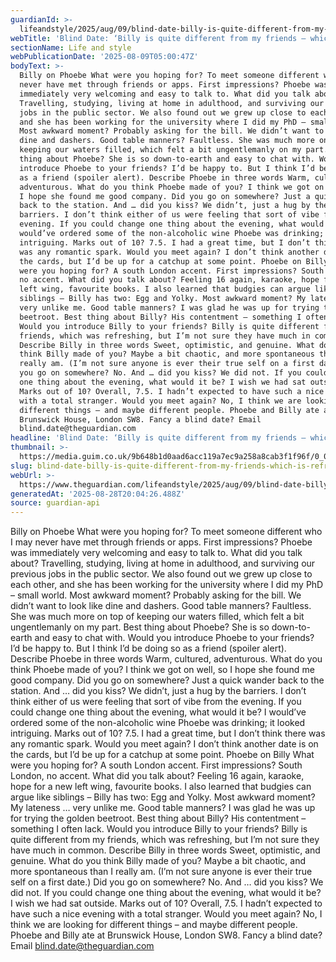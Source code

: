 ```yaml
---
guardianId: >-
  lifeandstyle/2025/aug/09/blind-date-billy-is-quite-different-from-my-friends-which-is-refreshing
webTitle: 'Blind Date: ‘Billy is quite different from my friends – which is refreshing’'
sectionName: Life and style
webPublicationDate: '2025-08-09T05:00:47Z'
bodyText: >-
  Billy on Phoebe What were you hoping for? To meet someone different who I may
  never have met through friends or apps. First impressions? Phoebe was
  immediately very welcoming and easy to talk to. What did you talk about?
  Travelling, studying, living at home in adulthood, and surviving our previous
  jobs in the public sector. We also found out we grew up close to each other,
  and she has been working for the university where I did my PhD – small world.
  Most awkward moment? Probably asking for the bill. We didn’t want to look like
  dine and dashers. Good table manners? Faultless. She was much more on top of
  keeping our waters filled, which felt a bit ungentlemanly on my part. Best
  thing about Phoebe? She is so down-to-earth and easy to chat with. Would you
  introduce Phoebe to your friends? I’d be happy to. But I think I’d be doing so
  as a friend (spoiler alert). Describe Phoebe in three words Warm, cultured,
  adventurous. What do you think Phoebe made of you? I think we got on well, so
  I hope she found me good company. Did you go on somewhere? Just a quick wander
  back to the station. And … did you kiss? We didn’t, just a hug by the
  barriers. I don’t think either of us were feeling that sort of vibe from the
  evening. If you could change one thing about the evening, what would it be? I
  would’ve ordered some of the non-alcoholic wine Phoebe was drinking; it looked
  intriguing. Marks out of 10? 7.5. I had a great time, but I don’t think there
  was any romantic spark. Would you meet again? I don’t think another date is on
  the cards, but I’d be up for a catchup at some point. Phoebe on Billy What
  were you hoping for? A south London accent. First impressions? South London,
  no accent. What did you talk about? Feeling 16 again, karaoke, hope for a new
  left wing, favourite books. I also learned that budgies can argue like
  siblings – Billy has two: Egg and Yolky. Most awkward moment? My lateness …
  very unlike me. Good table manners? I was glad he was up for trying the golden
  beetroot. Best thing about Billy? His contentment – something I often lack.
  Would you introduce Billy to your friends? Billy is quite different from my
  friends, which was refreshing, but I’m not sure they have much in common.
  Describe Billy in three words Sweet, optimistic, and genuine. What do you
  think Billy made of you? Maybe a bit chaotic, and more spontaneous than I
  really am. (I’m not sure anyone is ever their true self on a first date.) Did
  you go on somewhere? No. And … did you kiss? We did not. If you could change
  one thing about the evening, what would it be? I wish we had sat outside.
  Marks out of 10? Overall, 7.5. I hadn’t expected to have such a nice evening
  with a total stranger. Would you meet again? No, I think we are looking for
  different things – and maybe different people. Phoebe and Billy ate at
  Brunswick House, London SW8. Fancy a blind date? Email
  blind.date@theguardian.com
headline: 'Blind Date: ‘Billy is quite different from my friends – which is refreshing’'
thumbnail: >-
  https://media.guim.co.uk/9b648b1d0aad6acc119a7ec9a258a8cab3f1f96f/0_0_5000_4000/500.jpg
slug: blind-date-billy-is-quite-different-from-my-friends-which-is-refreshing
webUrl: >-
  https://www.theguardian.com/lifeandstyle/2025/aug/09/blind-date-billy-is-quite-different-from-my-friends-which-is-refreshing
generatedAt: '2025-08-28T20:04:26.488Z'
source: guardian-api
---
```

Billy on Phoebe What were you hoping for? To meet someone different who I may never have met through friends or apps. First impressions? Phoebe was immediately very welcoming and easy to talk to. What did you talk about? Travelling, studying, living at home in adulthood, and surviving our previous jobs in the public sector. We also found out we grew up close to each other, and she has been working for the university where I did my PhD – small world. Most awkward moment? Probably asking for the bill. We didn’t want to look like dine and dashers. Good table manners? Faultless. She was much more on top of keeping our waters filled, which felt a bit ungentlemanly on my part. Best thing about Phoebe? She is so down-to-earth and easy to chat with. Would you introduce Phoebe to your friends? I’d be happy to. But I think I’d be doing so as a friend (spoiler alert). Describe Phoebe in three words Warm, cultured, adventurous. What do you think Phoebe made of you? I think we got on well, so I hope she found me good company. Did you go on somewhere? Just a quick wander back to the station. And … did you kiss? We didn’t, just a hug by the barriers. I don’t think either of us were feeling that sort of vibe from the evening. If you could change one thing about the evening, what would it be? I would’ve ordered some of the non-alcoholic wine Phoebe was drinking; it looked intriguing. Marks out of 10? 7.5. I had a great time, but I don’t think there was any romantic spark. Would you meet again? I don’t think another date is on the cards, but I’d be up for a catchup at some point. Phoebe on Billy What were you hoping for? A south London accent. First impressions? South London, no accent. What did you talk about? Feeling 16 again, karaoke, hope for a new left wing, favourite books. I also learned that budgies can argue like siblings – Billy has two: Egg and Yolky. Most awkward moment? My lateness … very unlike me. Good table manners? I was glad he was up for trying the golden beetroot. Best thing about Billy? His contentment – something I often lack. Would you introduce Billy to your friends? Billy is quite different from my friends, which was refreshing, but I’m not sure they have much in common. Describe Billy in three words Sweet, optimistic, and genuine. What do you think Billy made of you? Maybe a bit chaotic, and more spontaneous than I really am. (I’m not sure anyone is ever their true self on a first date.) Did you go on somewhere? No. And … did you kiss? We did not. If you could change one thing about the evening, what would it be? I wish we had sat outside. Marks out of 10? Overall, 7.5. I hadn’t expected to have such a nice evening with a total stranger. Would you meet again? No, I think we are looking for different things – and maybe different people. Phoebe and Billy ate at Brunswick House, London SW8. Fancy a blind date? Email blind.date@theguardian.com
